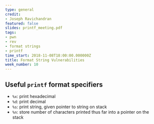 ```yaml
---
type: general
credit:
- Joseph Ravichandran
featured: false
slides: printf_meeting.pdf
tags:
- pwn
- rev
- format strings
- printf
time_start: 2018-11-08T18:00:00.000000Z
title: Format String Vulnerabilities
week_number: 10
---
```

## Useful `printf` format specifiers
- `%x`: print hexadecimal
- `%d`: print decimal
- `%s`: print string, given pointer to string on stack
- `%n`: store number of characters printed thus far into a pointer on the stack